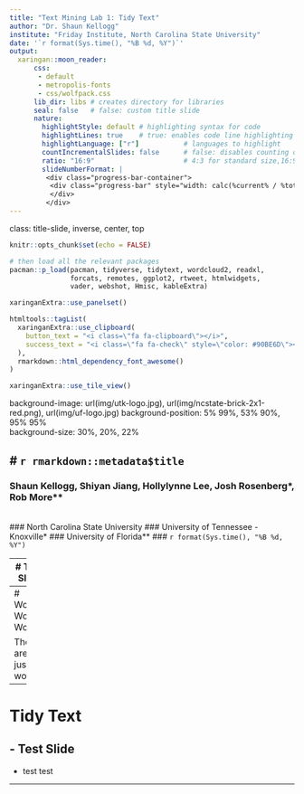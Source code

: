 ```yaml
---
title: "Text Mining Lab 1: Tidy Text"
author: "Dr. Shaun Kellogg"
institute: "Friday Institute, North Carolina State University"
date: '`r format(Sys.time(), "%B %d, %Y")`'
output:
  xaringan::moon_reader:
      css:
       - default
       - metropolis-fonts
       - css/wolfpack.css    
      lib_dir: libs # creates directory for libraries
      seal: false   # false: custom title slide
      nature:
        highlightStyle: default # highlighting syntax for code
        highlightLines: true    # true: enables code line highlighting 
        highlightLanguage: ["r"]           # languages to highlight
        countIncrementalSlides: false      # false: disables counting of incremental slides
        ratio: "16:9"                      # 4:3 for standard size,16:9
        slideNumberFormat: |
         <div class="progress-bar-container">
          <div class="progress-bar" style="width: calc(%current% / %total% * 100%);">
          </div>
         </div>
---
```

class: title-slide, inverse, center, top
```r
knitr::opts_chunk$set(echo = FALSE)
```
```r
# then load all the relevant packages
pacman::p_load(pacman, tidyverse, tidytext, wordcloud2, readxl, 
               forcats, remotes, ggplot2, rtweet, htmlwidgets, 
               vader, webshot, Hmisc, kableExtra)
```

```r
xaringanExtra::use_panelset()
```
```r
htmltools::tagList(
  xaringanExtra::use_clipboard(
    button_text = "<i class=\"fa fa-clipboard\"></i>",
    success_text = "<i class=\"fa fa-check\" style=\"color: #90BE6D\"></i>",
  ),
  rmarkdown::html_dependency_font_awesome()
)
```
```r
xaringanExtra::use_tile_view()

```

background-image: url(img/utk-logo.jpg), url(img/ncstate-brick-2x1-red.png),  url(img/uf-logo.jpg)
background-position: 5% 99%, 53% 90%, 95% 95%  
background-size: 30%, 20%, 22%

# `r rmarkdown::metadata$title`
----
### Shaun Kellogg, Shiyan Jiang, Hollylynne Lee, Josh Rosenberg\*, Rob More\**
<br/>
### North Carolina State University
### University of Tennessee - Knoxville\*
### University of Florida\**
### `r format(Sys.time(), "%B %d, %Y")`


---
# Test Slide




---
# Words, Words, Words

These are just words




---
# Tidy Text

## - Test Slide
- test test


---





